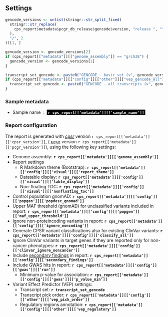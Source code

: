 ## Settings

```r

gencode_versions <- unlist(stringr::str_split_fixed(
  stringr::str_replace(
    cps_report$metadata$pcgr_db_release$gencode$version, "release ", ""
  ),
  "/", 2
))[1, ]

gencode_version <- gencode_versions[2]
if (cps_report[["metadata"]][["genome_assembly"]] == "grch38") {
  gencode_version <- gencode_versions[1]
}

transcript_set_gencode <- paste0("GENCODE - basic set (v", gencode_version, ")")
if (cps_report[["metadata"]][["config"]][["other"]][["vep_gencode_all"]] == T) {
  transcript_set_gencode <- paste0("GENCODE - all transcripts (v", gencode_version, ")")
}
```

### Sample metadata

* Sample name &nbsp;:&nbsp; <span style="background-color:#000000; color:white"><b>&nbsp;`r cps_report[['metadata']][['sample_name']]`&nbsp;</b></span>
<br>

### Report configuration 

The report is generated with _[cpsr](https://github.com/sigven/cpsr)_ version `r cps_report[['metadata']][['cpsr_version']]`, ( _[pcgr](https://github.com/sigven/pcgr)_ version `r cps_report[['metadata']][['pcgr_version']]`), using the following key settings:

* Genome assembly: __`r cps_report[['metadata']][['genome_assembly']]`__
* Report settings
  * R Markdown theme (Bootstrap): __`r cps_report[['metadata']][['config']][['visual']][['report_theme']]`__
  * Datatable display: __`r cps_report[['metadata']][['config']][['visual']][['table_display']]`__
  * Non-floating TOC: __`r cps_report[['metadata']][['config']][['visual']][['nonfloating_toc']]`__
* Control population gnomAD: __`r cps_report[['metadata']][['config']][['popgen']][['popdesc_gnomad']]`__
* Upper MAF threshold (gnomAD) for unclassified variants included in report:  __`r cps_report[['metadata']][['config']][['popgen']][['maf_upper_threshold']]`__
* Ignore non-proteincoding variants in report: __`r cps_report[['metadata']][['config']][['ignore_noncoding']]`__
* Generate CPSR variant classifications also for existing ClinVar variants: __`r cps_report[['metadata']][['config']][['classify_all']]`__
* Ignore ClinVar variants in target genes if they are reported only for non-cancer phenotypes: 
__`r cps_report[['metadata']][['config']][['clinvar_ignore_noncancer']]`__
* Include [secondary findings](https://www.ncbi.nlm.nih.gov/clinvar/docs/acmg/) in report: __`r cps_report[['metadata']][['config']][['secondary_findings']]`__
* Include GWAS hits in report: __`r cps_report[['metadata']][['config']][['gwas']][['run']]`__
    * Minimum p-value for association: __`r cps_report[['metadata']][['config']][['gwas']][['p_value_min']]`__
* Variant Effect Predictor (VEP) settings:
  * Transcript set: __`r transcript_set_gencode`__
  * Transcript pick order: __`r cps_report[['metadata']][['config']][['other']][['vep_pick_order']]`__
  * Regulatory regions annotation: __`r cps_report[['metadata']][['config']][['other']][['vep_regulatory']]`__

